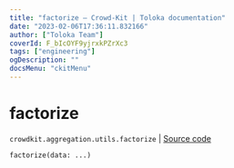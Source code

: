 ```yaml
---
title: "factorize — Crowd-Kit | Toloka documentation"
date: "2023-02-06T17:36:11.832166"
author: ["Toloka Team"]
coverId: F_bIcOYF9yjrxkPZrXc3
tags: ["engineering"]
ogDescription: ""
docsMenu: "ckitMenu"
---
```


# factorize
`crowdkit.aggregation.utils.factorize` | [Source code](https://github.com/Toloka/crowd-kit/blob/v1.2.0/crowdkit/aggregation/utils.py#L68)

```python
factorize(data: ...)
```